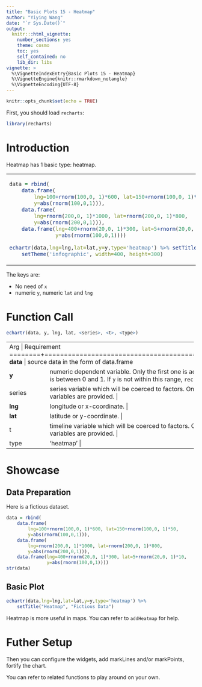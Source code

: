 ---
title: "Basic Plots 15 - Heatmap"
author: "Yiying Wang"
date: "`r Sys.Date()`"
output: 
  knitr:::html_vignette:
    number_sections: yes
    theme: cosmo
    toc: yes
    self_contained: no
    lib_dir: libs
vignette: >
  %\VignetteIndexEntry{Basic Plots 15 - Heatmap}
  %\VignetteEngine{knitr::rmarkdown_notangle}
  %\VignetteEncoding{UTF-8}
---

```{r setup, include=FALSE}
knitr::opts_chunk$set(echo = TRUE)
```

First, you should load `recharts`:
```{r}
library(recharts)
```

# Introduction

Heatmap has 1 basic type: heatmap.

<table id='intro'>
<tr><td>
```{r,echo=FALSE}
data = rbind(
    data.frame(
        lng=100+rnorm(100,0, 1)*600, lat=150+rnorm(100,0, 1)*50, 
        y=abs(rnorm(100,0,1))),
    data.frame(
        lng=rnorm(200,0, 1)*1000, lat=rnorm(200,0, 1)*800, 
        y=abs(rnorm(200,0,1))),
    data.frame(lng=400+rnorm(20,0, 1)*300, lat=5+rnorm(20,0, 1)*10, 
               y=abs(rnorm(100,0,1))))

echartr(data,lng=lng,lat=lat,y=y,type='heatmap') %>% setTitle("Heatmap") %>%
    setTheme('infographic', width=400, height=300)
```
</td>
<td>
</table>

The keys are:

- No need of `x`
- numeric `y`, numeric `lat` and `lng`

# Function Call

```r
echartr(data, y, lng, lat, <series>, <t>, <type>)
```

+--------+--------------------------------------------------------------------+
| Arg    |  Requirement                                                       |
+========+====================================================================+
| **data** | source data in the form of data.frame                            |
+--------+--------------------------------------------------------------------+
| **y**  | numeric dependent variable. Only the first one is accepted. `y` represents the heat value which is between 0 and 1. If `y` is not within this range, `recharts` will normalize it.|
+--------+--------------------------------------------------------------------+
| series | series variable which will be coerced to factors. Only the first one is accepted if multiple variables are provided. |
+--------+--------------------------------------------------------------------+
|**lng** | longitude or x-coordinate. |
+--------+--------------------------------------------------------------------+
|**lat** | latitude or y-coordinate. |
+--------+--------------------------------------------------------------------+
|  t     | timeline variable which will be coerced to factors. Only the first one is accepted if multiple variables are provided. |
+--------+--------------------------------------------------------------------+
| type   | 'heatmap' |
+--------+--------------------------------------------------------------------+


# Showcase

## Data Preparation

Here is a fictious dataset.

```{r}
data = rbind(
    data.frame(
        lng=100+rnorm(100,0, 1)*600, lat=150+rnorm(100,0, 1)*50, 
        y=abs(rnorm(100,0,1))),
    data.frame(
        lng=rnorm(200,0, 1)*1000, lat=rnorm(200,0, 1)*800, 
        y=abs(rnorm(200,0,1))),
    data.frame(lng=400+rnorm(20,0, 1)*300, lat=5+rnorm(20,0, 1)*10, 
               y=abs(rnorm(100,0,1))))
str(data)
```

## Basic Plot

```{r}
echartr(data,lng=lng,lat=lat,y=y,type='heatmap') %>% 
    setTitle("Heatmap", "Fictious Data")
```

Heatmap is more useful in maps. You can refer to `addHeatmap` for help.

# Futher Setup

Then you can configure the widgets, add markLines and/or markPoints, fortify the chart.

You can refer to related functions to play around on your own.


